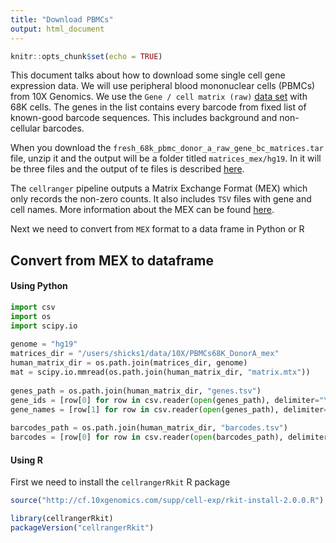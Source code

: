 ```yaml
---
title: "Download PBMCs"
output: html_document
---
```


```r
knitr::opts_chunk$set(echo = TRUE)
```

This document talks about how to download some single cell gene expression data. 
We will use peripheral blood mononuclear cells (PBMCs) from 10X Genomics. We use 
the `Gene / cell matrix (raw)` [data set](https://support.10xgenomics.com/single-cell-gene-expression/datasets/1.1.0/fresh_68k_pbmc_donor_a) 
with 68K cells. The genes in the list contains every barcode from fixed list of known-good barcode sequences. This includes background and non-cellular barcodes. 

When you download the `fresh_68k_pbmc_donor_a_raw_gene_bc_matrices.tar` file, 
unzip it and the output will be a folder titled `matrices_mex/hg19`. In it will be three files and the output of te files is described [here](https://support.10xgenomics.com/single-cell-gene-expression/software/pipelines/latest/output/overview). 

The `cellranger` pipeline outputs a Matrix Exchange Format (MEX) which only 
records the non-zero counts. It also includes `TSV` files with gene and cell 
names. More information about the MEX can be found [here](https://support.10xgenomics.com/single-cell-gene-expression/software/pipelines/latest/output/matrices). 

Next we need to convert from `MEX` format to a data frame in Python or R

## Convert from MEX to dataframe

#### Using Python

```python
import csv
import os
import scipy.io
 
genome = "hg19"
matrices_dir = "/users/shicks1/data/10X/PBMCs68K_DonorA_mex"
human_matrix_dir = os.path.join(matrices_dir, genome)
mat = scipy.io.mmread(os.path.join(human_matrix_dir, "matrix.mtx"))
 
genes_path = os.path.join(human_matrix_dir, "genes.tsv")
gene_ids = [row[0] for row in csv.reader(open(genes_path), delimiter="\t")]
gene_names = [row[1] for row in csv.reader(open(genes_path), delimiter="\t")]
 
barcodes_path = os.path.join(human_matrix_dir, "barcodes.tsv")
barcodes = [row[0] for row in csv.reader(open(barcodes_path), delimiter="\t")]
```

#### Using R 

First we need to install the `cellrangerRkit` R package

```r
source("http://cf.10xgenomics.com/supp/cell-exp/rkit-install-2.0.0.R")
```

```r
library(cellrangerRkit)
packageVersion("cellrangerRkit")
```

